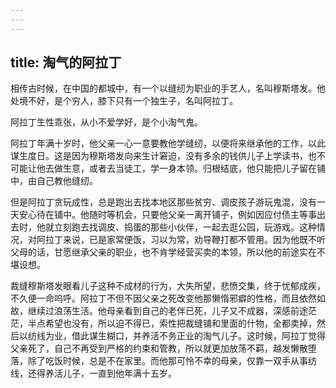 ```yaml
---
---
---
```

title: 淘气的阿拉丁
---




相传古时候，在中国的都城中，有一个以缝纫为职业的手艺人，名叫穆斯塔发。他处境不好，是个穷人，膝下只有一个独生子，名叫阿拉丁。

阿拉丁生性乖张，从小不爱学好，是个小淘气鬼。

阿拉丁年满十岁时，他父亲一心一意要教他学缝纫，以便将来继承他的工作，以此谋生度日。这是因为穆斯塔发向来生计窘迫，没有多余的钱供儿子上学读书，也不可能让他去做生意，或者去当徒工，学一身本领。归根结底，他只能把儿子留在铺中，由自己教他缝纫。

但是阿拉丁贪玩成性，总是跑出去找本地区那些贫穷、调皮孩子游玩鬼混，没有一天安心待在铺中。他随时等机会，只要他父亲一离开铺子，例如因应付债主等事出去时，他就立刻跑去找调皮、捣蛋的那些小伙伴，一起去逛公园，玩游戏。这种情况，对阿拉丁来说，已是家常便饭，习以为常，劝导鞭打都不管用。因为他既不听父母的话，甘愿继承父亲的职业，也不肯学经营买卖的本领，所以他的前途实在不堪设想。

裁缝穆斯塔发眼看儿子这种不成材的行为，大失所望，悲愤交集，终于忧郁成疾，不久便一命呜呼。阿拉丁不但不因父亲之死改变他那懒惰邪癖的性格，而且依然如故，继续过浪荡生活。他母亲看到自己的老伴已死，儿子又不成器，深感前途茫茫，半点希望也没有，所以迫不得已，索性把裁缝铺和里面的什物，全都卖掉，然后以纺线为业，借此谋生糊口，并养活不务正业的淘气儿子。这时候，阿拉丁觉得父亲死了，自己不再受到严格的约束和管教，所以就更加放荡不羁，越发懒散堕落，除了吃饭时候，总是不在家里。而他那可怜不幸的母亲，仅靠一双手从事纺线，还得养活儿子，一直到他年满十五岁。